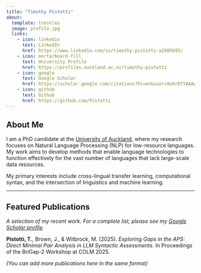 ```yaml
---
title: "Timothy Pistotti"
about:
  template: trestles
  image: profile.jpg
  links:
    - icon: linkedin
      text: LinkedIn
      href: https://www.linkedin.com/in/timothy-pistotti-a2685b95/
    - icon: mortarboard-fill
      text: University Profile
      href: https://profiles.auckland.ac.nz/timothy-pistotti
    - icon: google
      text: Google Scholar
      href: https://scholar.google.com/citations?hl=en&user=9oArDTYAAAAJ
    - icon: github
      text: Github
      href: https://github.com/Pistotti
---
```


## About Me

I am a PhD candidate at the [University of Auckland](https://www.auckland.ac.nz/en.html), where my research focuses on Natural Language Processing (NLP) for low-resource languages. My work aims to develop methods that enable language technologies to function effectively for the vast number of languages that lack large-scale data resources.

My primary interests include cross-lingual transfer learning, computational syntax, and the intersection of linguistics and machine learning.

---

## Featured Publications

::: {#pubs}
:::

*A selection of my recent work. For a complete list, please see my [Google Scholar profile](https://scholar.google.com/citations?hl=en&user=9oArDTYAAAAJ).*

**Pistotti, T.**, Brown, J., & Witbrock, M. (2025). *Exploring Gaps in the APS: Direct Minimal Pair Analysis in LLM Syntactic Assessments*. In Proceedings of the BriGap-2 Workshop at COLM 2025.

_(You can add more publications here in the same format)_